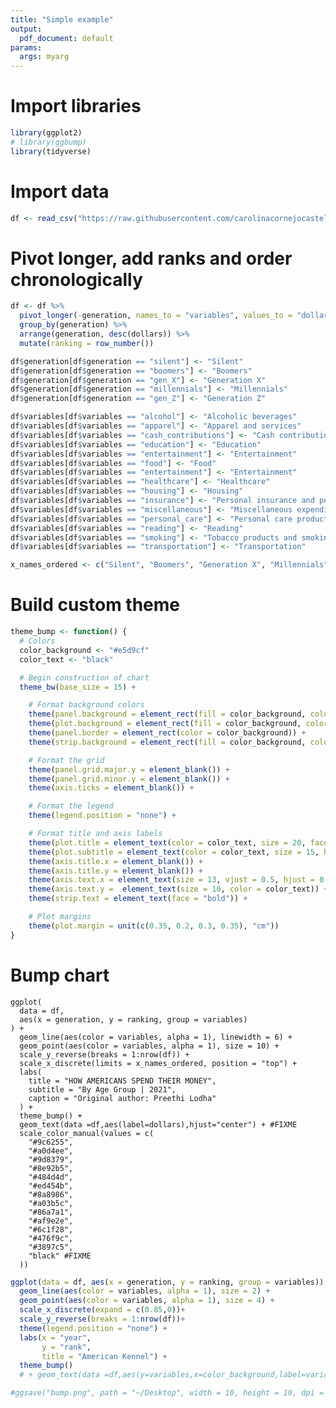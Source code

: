 ```yaml
---
title: "Simple example"
output:
  pdf_document: default
params:
  args: myarg
---
```


# Import libraries
```r
library(ggplot2)
# library(ggbump)
library(tidyverse)
```

# Import data
```r
df <- read_csv("https://raw.githubusercontent.com/carolinacornejocastellano/bump-chart/main/data.csv")
```

# Pivot longer, add ranks and order chronologically
```r
df <- df %>%
  pivot_longer(-generation, names_to = "variables", values_to = "dollars") %>%
  group_by(generation) %>%
  arrange(generation, desc(dollars)) %>%
  mutate(ranking = row_number())

df$generation[df$generation == "silent"] <- "Silent"
df$generation[df$generation == "boomers"] <- "Boomers"
df$generation[df$generation == "gen_X"] <- "Generation X"
df$generation[df$generation == "millennials"] <- "Millennials"
df$generation[df$generation == "gen_Z"] <- "Generation Z"

df$variables[df$variables == "alcohol"] <- "Alcoholic beverages"
df$variables[df$variables == "apparel"] <- "Apparel and services"
df$variables[df$variables == "cash_contributions"] <- "Cash contributions"
df$variables[df$variables == "education"] <- "Education"
df$variables[df$variables == "entertainment"] <- "Entertainment"
df$variables[df$variables == "food"] <- "Food"
df$variables[df$variables == "entertainment"] <- "Entertainment"
df$variables[df$variables == "healthcare"] <- "Healthcare"
df$variables[df$variables == "housing"] <- "Housing"
df$variables[df$variables == "insurance"] <- "Personal insurance and pensions"
df$variables[df$variables == "miscellaneous"] <- "Miscellaneous expenditures"
df$variables[df$variables == "personal_care"] <- "Personal care products and services"
df$variables[df$variables == "reading"] <- "Reading"
df$variables[df$variables == "smoking"] <- "Tobacco products and smoking supplies"
df$variables[df$variables == "transportation"] <- "Transportation"

x_names_ordered <- c("Silent", "Boomers", "Generation X", "Millennials", "Generation Z")
```


# Build custom theme

```r
theme_bump <- function() {
  # Colors
  color_background <- "#e5d9cf"
  color_text <- "black"

  # Begin construction of chart
  theme_bw(base_size = 15) +

    # Format background colors
    theme(panel.background = element_rect(fill = color_background, color = color_background)) +
    theme(plot.background = element_rect(fill = color_background, color = color_background)) +
    theme(panel.border = element_rect(color = color_background)) +
    theme(strip.background = element_rect(fill = color_background, color = color_background)) +

    # Format the grid
    theme(panel.grid.major.y = element_blank()) +
    theme(panel.grid.minor.y = element_blank()) +
    theme(axis.ticks = element_blank()) +

    # Format the legend
    theme(legend.position = "none") +

    # Format title and axis labels
    theme(plot.title = element_text(color = color_text, size = 20, face = "bold", hjust = 0.5, )) +
    theme(plot.subtitle = element_text(color = color_text, size = 15, hjust = 0.5, )) +
    theme(axis.title.x = element_blank()) +
    theme(axis.title.y = element_blank()) +
    theme(axis.text.x = element_text(size = 13, vjust = 0.5, hjust = 0.5, color = color_text, face = "bold")) +
    theme(axis.text.y =  element_text(size = 10, color = color_text)) +
    theme(strip.text = element_text(face = "bold")) +

    # Plot margins
    theme(plot.margin = unit(c(0.35, 0.2, 0.3, 0.35), "cm"))
}
```

# Bump chart

```{#r}
ggplot(
  data = df,
  aes(x = generation, y = ranking, group = variables)
) +
  geom_line(aes(color = variables, alpha = 1), linewidth = 6) +
  geom_point(aes(color = variables, alpha = 1), size = 10) +
  scale_y_reverse(breaks = 1:nrow(df)) +
  scale_x_discrete(limits = x_names_ordered, position = "top") +
  labs(
    title = "HOW AMERICANS SPEND THEIR MONEY",
    subtitle = "By Age Group | 2021",
    caption = "Original author: Preethi Lodha"
  ) +
  theme_bump() +
  geom_text(data =df,aes(label=dollars),hjust="center") + #FIXME
  scale_color_manual(values = c(
    "#9c6255",
    "#a0d4ee",
    "#9d8379",
    "#8e92b5",
    "#484d4d",
    "#ed454b",
    "#8a8986",
    "#a03b5c",
    "#86a7a1",
    "#af9e2e",
    "#6c1f28",
    "#476f9c",
    "#3897c5",
    "black" #FIXME
  ))
```

```r
ggplot(data = df, aes(x = generation, y = ranking, group = variables)) +
  geom_line(aes(color = variables, alpha = 1), size = 2) +
  geom_point(aes(color = variables, alpha = 1), size = 4) +
  scale_x_discrete(expand = c(0.85,0))+
  scale_y_reverse(breaks = 1:nrow(df))+
  theme(legend.position = "none") +
  labs(x = "year",
       y = "rank",
       title = "American Kennel") +
  theme_bump() 
  # + geom_text(data =df,aes(y=variables,x=color_background,label=variables),hjust="right")

```



```r
#ggsave("bump.png", path = "~/Desktop", width = 10, height = 10, dpi = 300)
```
